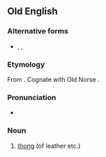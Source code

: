 ==Old English==

===Alternative forms===
* {{l|ang|þwong}}, {{l|ang|þwæng}}, {{l|ang|þweng}}

===Etymology===
From {{etyl|gem-pro|ang}} {{term/t|gem-pro|*þwanguz}}. Cognate with Old Norse {{term|þvengr|lang=non}}.

===Pronunciation===
*{{IPA|/θwɑŋɡ/|lang=ang}}

===Noun===
{{ang-noun|m}}

# [[thong]] (of leather etc.)